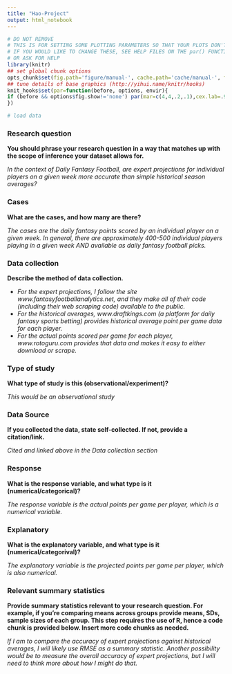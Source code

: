 ```yaml
---
title: "Hao-Project"
output: html_notebook
---
```


```r
# DO NOT REMOVE
# THIS IS FOR SETTING SOME PLOTTING PARAMETERS SO THAT YOUR PLOTS DON'T TAKE UP TOO MUCH SPACE
# IF YOU WOULD LIKE TO CHANGE THESE, SEE HELP FILES ON THE par() FUNCTION
# OR ASK FOR HELP
library(knitr)
## set global chunk options
opts_chunk$set(fig.path='figure/manual-', cache.path='cache/manual-', fig.align='center', fig.show='hold', par=TRUE)
## tune details of base graphics (http://yihui.name/knitr/hooks)
knit_hooks$set(par=function(before, options, envir){
if (before && options$fig.show!='none') par(mar=c(4,4,.2,.1),cex.lab=.95,cex.axis=.9,mgp=c(2,.7,0),tcl=-.3)
})
```

```r
# load data

```


### Research question 

**You should phrase your research question in a way that matches up with the scope of inference your dataset allows for.**

*In the context of Daily Fantasy Football, are expert projections for individual players on a given week more accurate than simple historical season averages?*


### Cases 

**What are the cases, and how many are there?**

*The cases are the daily fantasy points scored by an individual player on a given week. In general, there are approximately 400-500 individual players playing in a given week AND available as daily fantasy football picks.*


### Data collection 

**Describe the method of data collection.**

- *For the expert projections, I follow the site www.fantasyfootballanalytics.net, and they make all of their code (including their web scraping code) available to the public.*  
- *For the historical averages, www.draftkings.com (a platform for daily fantasy sports betting) provides historical average point per game data for each player.*  
- *For the actual points scored per game for each player, www.rotoguru.com provides that data and makes it easy to either download or scrape.* 


### Type of study 

**What type of study is this (observational/experiment)?**

*This would be an observational study*


### Data Source 

**If you collected the data, state self-collected. If not, provide a citation/link.**

*Cited and linked above in the Data collection section*


### Response 

**What is the response variable, and what type is it (numerical/categorical)?**

*The response variable is the actual points per game per player, which is a numerical variable.*


### Explanatory 

**What is the explanatory variable, and what type is it (numerical/categorival)?**

*The explanatory variable is the projected points per game per player, which is also numerical.* 


### Relevant summary statistics 

**Provide summary statistics relevant to your research question. For example, if you’re comparing means across groups provide means, SDs, sample sizes of each group. This step requires the use of R, hence a code chunk is provided below. Insert more code chunks as needed.**

*If I am to compare the accuracy of expert projections against historical averages, I will likely use RMSE as a summary statistic. Another possibility would be to measure the overall accuracy of expert projections, but I will need to think more about how I might do that.*
